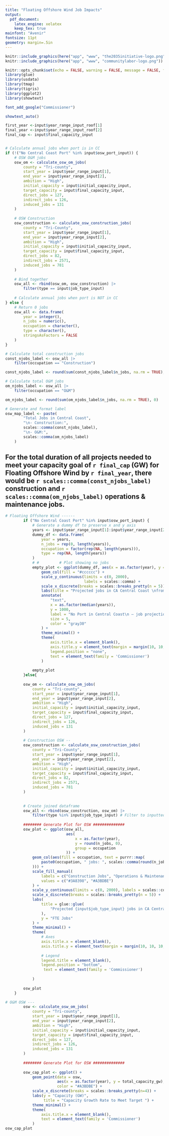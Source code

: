 ```yaml
---
title: "Floating Offshore Wind Job Impacts"
output:
  pdf_document:
    latex_engine: xelatex
    keep_tex: true
mainfont: "Avenir"
fontsize: 11pt
geometry: margin=.5in
---
```



```r
knitr::include_graphics(here("app", "www", "the2035initiative-logo.png"))
knitr::include_graphics(here("app", "www", "communitylabor-logo.png"))
```

```r
knitr::opts_chunk$set(echo = FALSE, warning = FALSE, message = FALSE, fig.align="center")
library(glue)
library(usdata)
library(tmap)
library(tigris)
library(ggplot2)
library(showtext)

font_add_google("Commissioner")

showtext_auto()

first_year <-input$year_range_input_roof[1]
final_year <-input$year_range_input_roof[2]
final_cap <- input$final_capacity_input


# Calculate annual jobs when port is in CC
if (!("No Central Coast Port" %in% input$osw_port_input)) {
    # OSW O&M jobs
    osw_om <- calculate_osw_om_jobs(
        county = "Tri-county",
        start_year = input$year_range_input[1],
        end_year = input$year_range_input[2],
        ambition = "High",
        initial_capacity = input$initial_capacity_input,
        target_capacity = input$final_capacity_input,
        direct_jobs = 127,
        indirect_jobs = 126,
        induced_jobs = 131
    )
    
    # OSW Construction
    osw_construction <- calculate_osw_construction_jobs(
        county = "Tri-County",
        start_year = input$year_range_input[1],
        end_year = input$year_range_input[2],
        ambition = "High",
        initial_capacity = input$initial_capacity_input,
        target_capacity = input$final_capacity_input,
        direct_jobs = 82,
        indirect_jobs = 2571,
        induced_jobs = 781
    )
    
    # Bind together
    osw_all <- rbind(osw_om, osw_construction) |>
        filter(type == input$job_type_input)
    
    # Calculate annual jobs when port is NOT in CC
} else {
    # Return 0 jobs
    osw_all <- data.frame(
        year = integer(),
        n_jobs = numeric(),
        occupation = character(),
        type = character(),
        stringsAsFactors = FALSE
    )
}

# Calculate total construction jobs
const_njobs_label <- osw_all |>
    filter(occupation == "Construction")

const_njobs_label <- round(sum(const_njobs_label$n_jobs, na.rm = TRUE), 0)

# Calculate total O&M jobs
om_njobs_label <- osw_all |>
    filter(occupation == "O&M")

om_njobs_label <- round(sum(om_njobs_label$n_jobs, na.rm = TRUE), 0)

# Generate and format label
osw_map_label <- paste(
        "Total Jobs in Central Coast", 
        "\n- Construction:",
        scales::comma(const_njobs_label), 
        "\n- O&M:",
        scales::comma(om_njobs_label)
    )

```

## For the total duration of all projects needed to meet your capacity goal of `r final_cap` (GW) for Floating Offshore Wind by `r final_year`, there would be `r scales::comma(const_njobs_label)` construction and `r scales::comma(om_njobs_label)` operations & maintenance jobs. 




```r
# Floating Offshore Wind ------
        if ("No Central Coast Port" %in% input$osw_port_input) {
            # Generate a dummy df to preserve x and y axis
            years <- input$year_range_input[1]:input$year_range_input[2]
            dummy_df <- data.frame(
                year = years,
                n_jobs = rep(0, length(years)),
                occupation = factor(rep(NA, length(years))),
                type = rep(NA, length(years))
            )
            # #         # Plot showing no jobs
            empty_plot <- ggplot(dummy_df, aes(x = as.factor(year), y = n_jobs)) +
                geom_col(fill = "#cccccc") +
                scale_y_continuous(limits = c(0, 2000),
                                   labels = scales::comma) +
                scale_x_discrete(breaks = scales::breaks_pretty(n = 5)) +
                labs(title = "Projected jobs in CA Central Coast \nfrom Floating OSW development", y = "FTE Jobs") +
                annotate(
                    "text",
                    x = as.factor(median(years)),
                    y = 1000,
                    label = "No Port in Central Coast\n — job projections are 0",
                    size = 5,
                    color = "gray30"
                ) +
                theme_minimal() +
                theme(
                    axis.title.x = element_blank(),
                    axis.title.y = element_text(margin = margin(10, 10, 10, 10)),
                    legend.position = "none",
                    text = element_text(family = 'Commissioner')
                )
            
            empty_plot
        }else{
        
        osw_om <- calculate_osw_om_jobs(
            county = "Tri-county",
            start_year = input$year_range_input[1],
            end_year = input$year_range_input[2],
            ambition = "High",
            initial_capacity = input$initial_capacity_input,
            target_capacity = input$final_capacity_input,
            direct_jobs = 127,
            indirect_jobs = 126,
            induced_jobs = 131
        )
        
        # Construction OSW --
        osw_construction <- calculate_osw_construction_jobs(
            county = "Tri-County",
            start_year = input$year_range_input[1],
            end_year = input$year_range_input[2],
            ambition = "High",
            initial_capacity = input$initial_capacity_input,
            target_capacity = input$final_capacity_input,
            direct_jobs = 82,
            indirect_jobs = 2571,
            induced_jobs = 781
        )
        
        
        # Create joined dataframe
        osw_all <- rbind(osw_construction, osw_om) |>
            filter(type %in% input$job_type_input) # Filter to inputted job type
        
        ######## Generate Plot for OSW ##############
        osw_plot <- ggplot(osw_all,
                           aes(
                               x = as.factor(year),
                               y = round(n_jobs, 0),
                               group = occupation
                           )) +
            geom_col(aes(fill = occupation, text = purrr::map(
                paste0(occupation, " jobs: ", scales::comma(round(n_jobs, 0))), HTML
            ))) +
            scale_fill_manual(
                labels = c("Construction Jobs", "Operations & Maintenance Jobs"),
                values = c("#3A8398", "#A3BDBE")
            ) +
            scale_y_continuous(limits = c(0, 2000), labels = scales::comma) +
            scale_x_discrete(breaks = scales::breaks_pretty(n = 5)) +
            labs(
                title = glue::glue(
                    "Projected {input$job_type_input} jobs in CA Central Coast\nfrom Floating OSW development"
                ),
                y = "FTE Jobs"
            ) +
            theme_minimal() +
            theme(
                # Axes
                axis.title.x = element_blank(),
                axis.title.y = element_text(margin = margin(10, 10, 10, 10)),
                
                # Legend
                legend.title = element_blank(),
                legend.position = "bottom", 
                 text = element_text(family = 'Commissioner')
                
            )
        
        osw_plot
    }

```


```r
# O&M OSW ---
        osw <- calculate_osw_om_jobs(
            county = "Tri-county",
            start_year = input$year_range_input[1],
            end_year = input$year_range_input[2],
            ambition = "High",
            initial_capacity = input$initial_capacity_input,
            target_capacity = input$final_capacity_input,
            direct_jobs = 127,
            indirect_jobs = 126,
            induced_jobs = 131
        )
        
        ######## Generate Plot for OSW ##############
        
        osw_cap_plot <- ggplot() +
            geom_point(data = osw, 
                       aes(x = as.factor(year), y = total_capacity_gw),
                       color = "#A3BDBE") +
            scale_x_discrete(breaks = scales::breaks_pretty(n=4)) +
            labs(y = "Capacity (GW)",
                 title = "Capacity Growth Rate to Meet Target ") +
            theme_minimal() +
            theme(
                axis.title.x = element_blank(),
                text = element_text(family = 'Commissioner')
            ) 
osw_cap_plot

```








